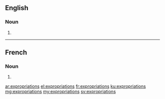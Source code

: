 ==English==

===Noun===
{{head|en|plural}}

# {{plural of|expropriation|lang=en}}

----

==French==

===Noun===
{{head|fr|plural|g=f-p}}

# {{plural of|expropriation|lang=fr}}

[[ar:expropriations]]
[[el:expropriations]]
[[fr:expropriations]]
[[ku:expropriations]]
[[mg:expropriations]]
[[my:expropriations]]
[[sv:expropriations]]
